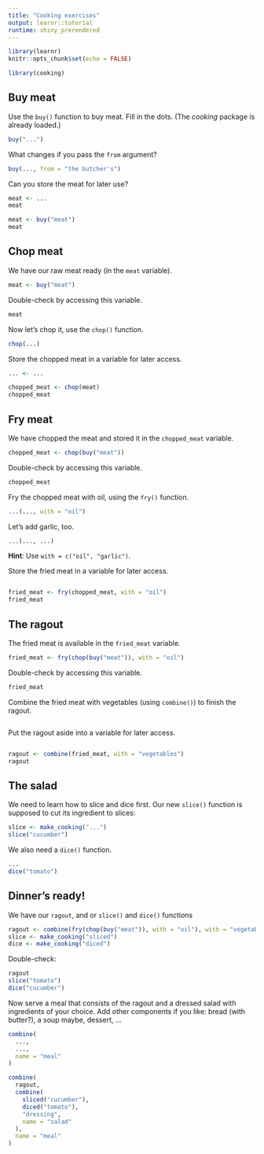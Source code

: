 ```yaml
---
title: "Cooking exercises"
output: learnr::tutorial
runtime: shiny_prerendered
---
```


```r
library(learnr)
knitr::opts_chunk$set(echo = FALSE)

library(cooking)
```


## Buy meat

Use the `buy()` function to buy meat. Fill in the dots. (The *cooking* package is already loaded.)

```r
buy("...")
```

What changes if you pass the `from` argument?

```r
buy(..., from = "the butcher's")
```

Can you store the meat for later use?

```r
meat <- ...
meat
```

```r
meat <- buy("meat")
meat
```

## Chop meat

We have our raw meat ready (in the `meat` variable).

```r
meat <- buy("meat")
```

Double-check by accessing this variable.

```r
meat
```

Now let's chop it, use the `chop()` function.

```r
chop(...)
```

Store the chopped meat in a variable for later access.

```r
... <- ...
```

```r
chopped_meat <- chop(meat)
chopped_meat
```

## Fry meat

We have chopped the meat and stored it in the `chopped_meat` variable.

```r
chopped_meat <- chop(buy("meat"))
```

Double-check by accessing this variable.

```r
chopped_meat
```

Fry the chopped meat with oil, using the `fry()` function.

```r
...(..., with = "oil")
```

Let's add garlic, too.

```r
...(..., ...)
```

<div id="fry-meat-garlic-hint">
**Hint**: Use `with = c("oil", "garlic")`.
</div>

Store the fried meat in a variable for later access.

```r

```

```r
fried_meat <- fry(chopped_meat, with = "oil")
fried_meat
```

## The ragout

The fried meat is available in the `fried_meat` variable.

```r
fried_meat <- fry(chop(buy("meat")), with = "oil")
```

Double-check by accessing this variable.

```r
fried_meat
```

Combine the fried meat with vegetables (using `combine()`) to finish the ragout.

```r

```

Put the ragout aside into a variable for later access.

```r

```

```r
ragout <- combine(fried_meat, with = "vegetables")
ragout
```

## The salad

We need to learn how to slice and dice first. Our new `slice()` function is supposed to cut its ingredient to slices:

```r
slice <- make_cooking("...")
slice("cucumber")
```

We also need a `dice()` function.

```r
...
dice("tomato")
```

## Dinner's ready!

We have our `ragout`, and or `slice()` and `dice()` functions

```r
ragout <- combine(fry(chop(buy("meat")), with = "oil"), with = "vegetables")
slice <- make_cooking("sliced")
dice <- make_cooking("diced")
```

Double-check:

```r
ragout
slice("tomato")
dice("cucumber")
```

Now serve a meal that consists of the ragout and a dressed salad with ingredients of your choice. Add other components if you like: bread (with butter?), a soup maybe, dessert, ...

```r
combine(
  ...,
  ...,
  name = "meal"
)
```

```r
combine(
  ragout,
  combine(
    sliced("cucumber"),
    diced("tomato"),
    "dressing",
    name = "salad"
  ),
  name = "meal"
)
```

